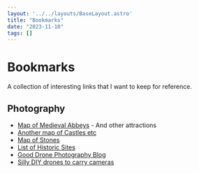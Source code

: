 ```yaml
---
layout: '../../layouts/BaseLayout.astro'
title: "Bookmarks"
date: "2023-11-10"
tags: []
---
```


# Bookmarks

A collection of interesting links that I want to keep for reference.

## Photography

- [Map of Medieval Abbeys](https://www.britainexpress.com/attraction-map.htm?Attraction=Abbey&Country=England) - And other attractions
- [Another map of Castles etc](https://thecastleguide.co.uk/interactive-map/)
- [Map of Stones](https://www.megalithic.co.uk/le_megalith_map.html#12/51.5099/-2.6140)
- [List of Historic Sites](https://historicengland.org.uk/listing/the-list/map-search/)
- [Good Drone Photography Blog](https://cuchara.photography/blog/)
- [Silly DIY drones to carry cameras](https://rotorbuilds.com/build/27630)
